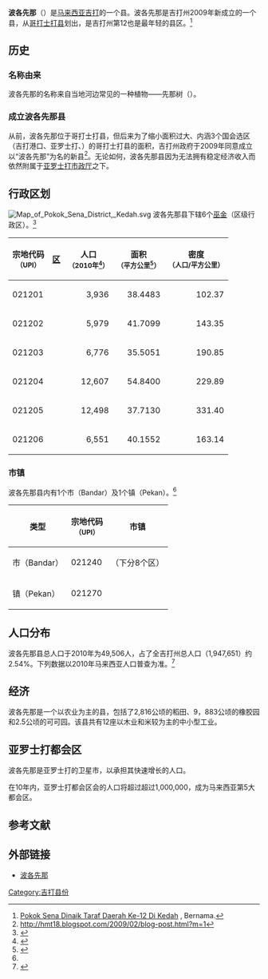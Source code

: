 {{Infobox settlement myd
| name ={{PAGENAME}}
| official_name =Daerah Pokok Sena
| en = Pokok Sena District
| ta = பொக்கோக் சேனா
| jawi = 
| image_map = Pokok Sena highlighted in Kedah, Malaysia.svg
| coordinates = {{coord|6|10|N|100|30|E|display=inline,title}}
| state =吉打
| seat =[[波各先那|波各先那]]
| la =[[亚罗士打市政厅|亚罗士打市政厅]]
| do = 法乌兹阿末（Faudzi Ahmad）<ref>{{Cite web |url=http://ptps.kedah.gov.my/index.php/profail-jabatan/perutusan |title=存档副本 |access-date=2019-06-08 |archive-url=https://web.archive.org/web/20171201035525/http://ptps.kedah.gov.my/index.php/profail-jabatan/perutusan |archive-date=2017-12-01 |dead-url=yes }}</ref>
| area_total_km2          = {{formatnum:242.4|R}}
| area_footnotes=<ref>{{cite web|url=http://ptps.kedah.gov.my/index.php/info-daerah/info-pokok-sena|title=Info Pokok Sena|first=Super|last=User|website=ptps.kedah.gov.my|access-date=2019-06-08|archive-url=https://web.archive.org/web/20171201034951/http://ptps.kedah.gov.my/index.php/info-daerah/info-pokok-sena|archive-date=2017-12-01|dead-url=yes}}</ref>
| population_total        = {{formatnum:47,745|R}}
| population_as_of=2010
| population_density_km2=auto
| population_footnotes={{my10|2}}
|postal_code = 06xxx
|area_code=+6-04
|registration_plate=K
|esta=2009年
}}

'''波各先那'''（{{lang-ms|{{lang|ms|Pokok Sena}}}}）是[[马来西亚|马来西亚]][[吉打|吉打]]的一个县。波各先那是吉打州2009年新成立的一个县，从[[哥打士打|哥打士打县]]划出，是吉打州第12也是最年轻的县区。<ref>[http://www.bernama.com/bernama/v5/bm/news_lite.php?id=387826 Pokok Sena Dinaik Taraf Daerah Ke-12 Di Kedah] {{Wayback|url=http://www.bernama.com/bernama/v5/bm/news_lite.php?id=387826 |date=20150923193746 }}, Bernama.</ref>

==历史==
===名称由来===
波各先那的名称来自当地河边常见的一种植物——先那树（{{lang|ms|Pokok Sena}}）。

===成立波各先那县===
从前，波各先那位于哥打士打县，但后来为了缩小面积过大、内涵3个国会选区（吉打港口、亚罗士打、{{pc|波各先那}}）的哥打士打县的面积，吉打州政府于2009年同意成立以“波各先那”为名的新县<ref>http://hmt18.blogspot.com/2009/02/blog-post.html?m=1</ref>。无论如何，波各先那县因为无法拥有稳定经济收入而依然附属于[[亚罗士打市政厅|亚罗士打市政厅]]之下。

== 行政区划 ==
[[File:Map_of_Pokok_Sena_District,_Kedah.svg|thumb]]
波各先那县下辖6个[[巫金|巫金]]（区级行政区）。<ref name="area">{{Cite web|url=https://www.mygeoportal.gov.my/sites/default/files/dokumen_upi/KOD%20DAN%20NAMA%20SEMPADAN%20PENTADBIRAN%20TANAH_KEDAH.pdf|title=Kod dan Nama Sempadan Pentadbiran Tanah, Unique Parcel Identifier (UPI) KEDAH|accessdate=|author=|date=2011|publisher=Jawatankuasa Teknikal Standard MyGDI (JTSM)|dead-url=no|archive-date=2020-11-03|archive-url=https://web.archive.org/web/20201103203342/https://www.mygeoportal.gov.my/sites/default/files/dokumen_upi/KOD%20DAN%20NAMA%20SEMPADAN%20PENTADBIRAN%20TANAH_KEDAH.pdf}}</ref>
{| class="wikitable sortable"
!宗地代码<br><small>（UPI）
![[巫金|区]]
!人口<br><small>（2010年<ref name=":232">{{Cite book|url=https://newss.statistics.gov.my/newss-portalx/ep/epFreeDownloadContentSearch.seam?contentId=54942&actionMethod=ep%2FepFreeDownloadContentSearch.xhtml%3AcontentAction.doDisplayContent&cid=14289|title=Taburan Penduduk Mengikut Kawasan Pihak Berkuasa Tempatan dan Mukim 2010 (PDF)|last=|first=|publisher=Jabatan Perangkaan Malaysia|year=2011|isbn=978-983-9044-59-1|location=Putrajaya|pages=|access-date=2020-03-28|archive-date=2019-07-01|archive-url=https://web.archive.org/web/20190701034155/https://newss.statistics.gov.my/newss-portalx/epTimeout.seam|dead-url=no}}</ref>）
!面积<br><small>（平方公里<ref>{{Cite web |url=http://apps.water.gov.my/jpskomuniti/dokumen/KOTASETAR_PROFIL_JANUARI_2011(1).pdf |title=存档副本 |access-date=2020-03-28 |archive-date=2020-03-25 |archive-url=https://web.archive.org/web/20200325061515/http://apps.water.gov.my/jpskomuniti/dokumen/KOTASETAR_PROFIL_JANUARI_2011(1).pdf |dead-url=no }}</ref>）
!密度<br><small>（人口/平方公里）
|-
|021201
|{{tsl|ms|Derang|迪朗}}
| align="right" |3,936
| align="right" |38.4483
| align="right" |102.37
|-
|021202
|{{tsl|ms|Lesong|礼宋}}
| align="right" |5,979
| align="right" |41.7099
| align="right" |143.35
|-
|021203
|{{tsl|ms|Tualang, Pokok Sena|督亚冷 (吉打)|督亚冷}}
| align="right" |6,776
| align="right" |35.5051
| align="right" |190.85
|-
|021204
|{{tsl|ms|Gajah Mati, Pokok Sena|牙也马底}}
| align="right" |12,607
| align="right" |54.8400
| align="right" |229.89
|-
|021205
|{{tsl|ms|Jabi, Pokok Sena|伍佰廊}}
| align="right" |12,498
| align="right" |37.7130
| align="right" |331.40
|-
|021206
|{{tsl|ms|Bukit Lada|武吉拉达}}
| align="right" |6,551
| align="right" |40.1552
| align="right" |163.14
|}

===市镇===
波各先那县内有1个市（Bandar）及1个镇（Pekan）。<ref name="area" />
{| class="wikitable sortable"
!类型
!宗地代码<br><small>（UPI）
!市镇
|-
|市（Bandar）
|021240
|{{tsl|ms|Bandar Pokok Sena|波各先那}}（下分8个区）
|-
|镇（Pekan）
|021270
|{{tsl|ms|Pekan Kebun 500|伍佰廊}}
|}

== 人口分布 ==
波各先那县总人口于2010年为49,506人，占了全吉打州总人口（1,947,651）约2.54%。下列数据以2010年马来西亚人口普查为准。<ref name=":4">{{Cite book|title=Taburan Penduduk dan Ciri-ciri Asas Demografi 2010|last=|first=|publisher=Jabatan Perangkaan Malaysia|year=2011|isbn=978-983-9044-54-6|location=Putrajaya|pages=}}</ref>
{{MyPopu|2010|44069|28|2644|690|314|1761}}

==经济==
波各先那是一个以农业为主的县，包括了2,816公顷的稻田、9，883公顷的橡胶园和2.5公顷的可可园。该县共有12座以木业和米较为主的中小型工业。

==亚罗士打都会区==
{{main|亚罗士打都会区}}
波各先那是亚罗士打的卫星市，以承担其快速增长的人口。

在10年内，亚罗士打都会区会的人口将超过超过1,000,000，成为马来西亚第5大都会区。

{{Geographic location
|Centre    ='''波各先那'''
|North     =[[古邦巴素|古邦巴素]]
|Northeast =
|Northwest =
|South     =[[本同|本同]]
|Southeast =
|Southwest =
|East      =[[巴东得腊|巴东得腊]]
|West      =[[哥打士打|哥打士打]]
}}

==参考文献==
<references />

==外部链接==
*[http://www.dromoz.com/directory/place/?id=8416 波各先那] {{Wayback|url=http://www.dromoz.com/directory/place/?id=8416 |date=20150210123304 }}

{{吉打}}
{{马来西亚县份}}
[[Category:吉打县份|Category:吉打县份]]